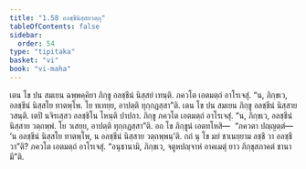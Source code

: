 ```yaml
---
title: "1.58 อลชฺชีนิสฺสยวตฺถุ"
tableOfContents: false
sidebar:
  order: 54
type: "tipitaka"
basket: "vi"
book: "vi-maha"
---
```



<DynamicBreadcrumb />

<Division number="120" book="vi-maha">

<Paragraph number="504" book="vi-maha">
เตน โข ปน สมเยน ฉพฺพคฺคิยา ภิกฺขู อลชฺชีนํ นิสฺสยํ เทนฺติ. ภควโต เอตมตฺถํ อาโรเจสุํ. “น, ภิกฺขเว, อลชฺชีนํ นิสฺสโย ทาตพฺโพ. โย ทเทยฺย, อาปตฺติ ทุกฺกฏสฺสา”ติ.
</Paragraph>

<Paragraph number="505" book="vi-maha">
เตน โข ปน สมเยน ภิกฺขู อลชฺชีนํ นิสฺสาย วสนฺติ. เตปิ นจิรเสฺสว อลชฺชิโน โหนฺติ ปาปกา. ภิกฺขู ภควโต เอตมตฺถํ อาโรเจสุํ. “น, ภิกฺขเว, อลชฺชีนํ นิสฺสาย วตฺถพฺพํ. โย วเสยฺย, อาปตฺติ ทุกฺกฏสฺสา”ติ.
</Paragraph>

<Paragraph number="506" book="vi-maha">
อถ โข ภิกฺขูนํ เอตทโหสิ—  “ภควตา ปญฺญตฺตํ—  ‘น อลชฺชีนํ นิสฺสโย ทาตพฺโพ, น อลชฺชีนํ นิสฺสาย วตฺถพฺพนฺ’ติ. กถํ นุ โข มยํ ชาเนยฺยาม ลชฺชึ วา อลชฺชึ วา”ติ? ภควโต เอตมตฺถํ อาโรเจสุํ. “อนุชานามิ, ภิกฺขเว, จตูหปญฺจาหํ อาคเมตุํ ยาว ภิกฺขุสภาคตํ ชานามี”ติ.
</Paragraph>
</Division>